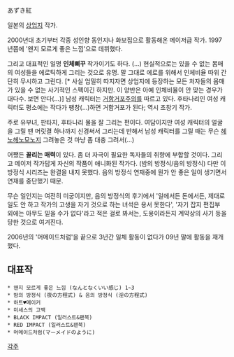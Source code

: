 あずき紅

일본의 [[상업지]] 작가.

2000년대 초기부터 각종 성인향 동인지나 화보집으로 활동해온 메이저급 작가. 1997년쯤에 '왠지 모르게 좋은 느낌'으로 데뷔했다.

그리고 대표적인 일명 '''인체삐꾸''' 작가이기도 하다. (…) 현실적으로는 있을 수 없는 몸매의 여성들을 에로틱하게 그리는 것으로 유명. 말 그대로 에로를 위해서 인체비율 따위 간단히 무시하고 그린다. [* 사실 엄밀히 따지자면 상업지에 등장하는 모든 처자들의 몸매가 있을 수 없는 사기적인 스펙이긴 하지만. 이 양반은 아예 인체비율이 안 맞는 경우가 대다수. 보면 안다(…)] 남성 캐릭터는 [[거함거포주의]]를 따르고 있다. 후타나리인 여성 캐릭터도 평소에는 작다가 팽창(…)하면 거함거포가 된다; 역시 초창기 작가.

주로 유부녀, 판타지, 후타나리 물을 잘 그리는 편이다. 여담이지만 여성 캐릭터의 얼굴을 그릴 땐 머릿결 하나까지 신경써서 그리는데 반해서 남성 캐릭터를 그릴 때는 무슨 [[헤노헤노모노지]] 그려놓은 것 마냥 좀 대충 그려서(…)

어쨌든 '''꼴리는 매력'''이 있다. 좀 더 자극이 필요한 독자들의 취향에 부합할 것이다. 그리고 메이저 작가답게 자신의 작품이 애니화된 작가다. (밤의 방정식/음의 방정식) 다만 이 방정식 시리즈는 완결을 내지 못했다. 음의 방정식 연재중에 뭔가 안 좋은 일이 생기면서 연재를 중단했기 때문.

무슨 일인지는 여전히 미궁이지만, 음의 방정식의 후기에서 '일에서든 돈에서든, 제대로 일도 안 하고 작가의 고생을 자기 것으로 하는 녀석은 용서 못한다', '자기 잡지 편집부 외에는 아무도 믿을 수가 없다'라고 적은 걸로 봐서는, 도용이라든지 계약상의 사기 등을 당한 것으로 여겨진다.

2006년의 '머메이드처럼'을 끝으로 3년간 일체 활동이 없다가 09년 말에 활동을 재개했다.

== 대표작 ==
 * 왠지 모르게 좋은 느낌 (なんとなくいい感じ) 1~3 
 * 밤의 방정식 (夜の方程式) & 음의 방정식 (淫の方程式)
 * 하트♥메이커
 * 미세스의 고백
 * BLACK IMPACT (일러스트&팬북)
 * RED IMPACT (일러스트&팬북)
 * 머메이드처럼(マーメイドのように)

[[각주]]
